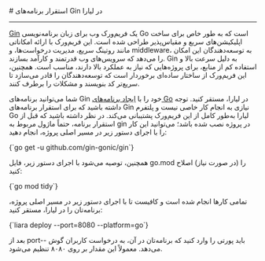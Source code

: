 

<Layout>
<Head>
<title>مستندات استقرار برنامه‌های Gin - لیارا</title>

<meta property="og:title" content="مستندات خدمات رایانش ابری لیارا" />
<meta property="og:description" content="مستندات نحوه استقرار برنامه‌های Gin در go در لیارا"  />
<meta property="og:image" content="https://files.liara.ir/liara/logos/liara-poster.jpg" />
</Head>
# استقرار برنامه‌های Gin در لیارا
<hr className="mb-2" />
<a className="text-[#2196f3] " href="https://gin-gonic.com/">Gin</a> یک فریم‌ورک وب برای زبان برنامه‌نویسی Go است که به طور خاص برای ساخت اپلیکیشن‌های سریع و مقیاس‌پذیر طراحی شده است. این فریم‌ورک با ارائه امکاناتی مانند روتینگ سریع، مدیریت درخواست‌ها، و middleware، به توسعه‌دهندگان این امکان را می‌دهد که سرویس‌های وب قدرتمند و کارآمد بسازند. Gin به دلیل سرعت بالا و استفاده کم از منابع، برای پروژه‌هایی که نیاز به عملکرد بالا دارند، مناسب است. همچنین، این فریم‌ورک از ساختار ساده‌ای برخوردار است که توسعه‌دهندگان را قادر می‌سازد تا سریع‌تر کد بنویسند و مشکلات را برطرف کنند.
<div className='h-2' />

 شما می‌توانید برنامه‌های Gin خود را با <a href="../../how-tos/create-app" className="text-[#2196f3] ">ایجاد برنامه‌های Go</a> در لیارا، مستقر کنید.
توجه داشته باشید که برای استقرار برنامه‌های Gin نیازی به انجام کار خاصی نیست و پلتفرم Go لیارا به‌طور کامل از این فریم‌ورک پشتیبانی می‌کند.
در نظر داشته باشید که قبل از استقرار برنامه، حتماً ماژول مربوط به gin در پروژه نصب شده باشد؛ می‌توانید این کار را با اجرای دستور زیر در مسیر اصلی پروژه، انجام دهید: 

<div className="h-2" />
<div dir='ltr'>
<Highlight className="bash">
    {`go get -u github.com/gin-gonic/gin`}
</Highlight>
</div>
<div className="h-2" />

همچنین، توصیه می‌شود با اجرای دستور زیر، فایل <Important>go.mod</Important> را (در صورت نیاز) اصلاح کنید:
<div className="h-2" />
<div dir='ltr'>
<Highlight className="python">
    {`go mod tidy`}
</Highlight>
</div>
<div className="h-2" />

تمامی کارها انجام شده است و کافیست تا با اجرای دستور زیر در مسیر اصلی پروژه، برنامه‌تان را در لیارا، مستقر کنید:

<div className="h-2" />
<div dir='ltr'>
<Highlight className="bash">
    {`liara deploy --port=8080 --platform=go`}
</Highlight>
</div>
<div className="h-2" />

بعد از <Important>port--</Important> باید پورتی را وارد کنید که برنامه‌تان در آن، به درخواست کاربران گوش می‌دهد. معمولاً این مقدار بر روی ۸۰۸۰ تنظیم می‌شود.

</Layout>